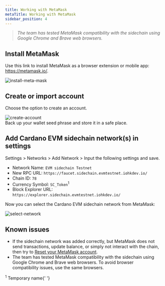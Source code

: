 ```yaml
---
title: Working with MetaMask
metaTitle: Working with MetaMask
sidebar_position: 4
---
```


> _The team has tested MetaMask compatibility with the sidechain using Google
> Chrome and Brave web browsers._

## Install MetaMask

Use this link to install MetaMask as a browser extension or mobile app:
https://metamask.io/.

![install-meta-mask](https://user-images.githubusercontent.com/10556209/148433190-2aabc719-67fb-40f3-a459-0f5f0d81e169.png)

## Create or import account

Choose the option to create an account.

![create-account](../../images/sc-metammask-create-account.png)  
Back up your wallet seed phrase and store it in a safe place.

## Add Cardano EVM sidechain network(s) in settings

Settings > Networks > Add Network > Input the following settings and save.

- Network Name: `EVM sidechain Testnet`
- New RPC URL: `https://faucet.sidechain.evmtestnet.iohkdev.io/`
- Chain ID: `78`
- Currency Symbol: `SC_Token`<sup>1</sup>
- Block Explorer URL: `https://explorer.sidechain.evmtestnet.iohkdev.io/`

Now you can select the Cardano EVM sidechain network from MetaMask:

![select-network](../../images/sc-metamask-select-testnet.png)

## Known issues

- If the sidechain network was added correctly, but MetaMask does not send
  transactions, update balance, or simply not interact with the chain, then try
  to
  [Reset your MetaMask account](https://metamask.zendesk.com/hc/en-us/articles/360015488891-How-to-reset-an-account).
- The team has tested MetaMask compatibility with the sidechain using Google
  Chrome and Brave web browsers. To avoid browser compatibility issues, use the
  same browsers.

<sup>1</sup> Temporary name{' '}
